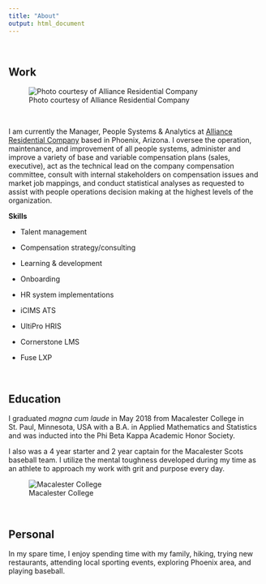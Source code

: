 ```yaml
---
title: "About"
output: html_document
---
```


\ 

## Work

![Photo courtesy of Alliance Residential Company](alliance4.gif)

\


I am currently the Manager, People Systems & Analytics at [Alliance Residential Company](http://www.allresco.com/) based in Phoenix, Arizona. I oversee the operation, maintenance, and improvement of all people systems, administer and improve a variety of base and variable compensation plans (sales, executive), act as the technical lead on the company compensation committee, consult with internal stakeholders on compensation issues and market job mappings, and conduct statistical analyses as requested to assist with people operations decision making at the highest levels of the organization.

**Skills**


* Talent management

* Compensation strategy/consulting

* Learning & development 

* Onboarding

* HR system implementations

* iCIMS ATS

* UltiPro HRIS

* Cornerstone LMS

* Fuse LXP



\


## Education

I graduated _magna cum laude_ in May 2018 from Macalester College in St. Paul, Minnesota, USA with a B.A. in Applied Mathematics and Statistics and was inducted into the Phi Beta Kappa Academic Honor Society.

I also was a 4 year starter and 2 year captain for the Macalester Scots baseball team. I utilize the mental toughness developed during my time as an athlete to approach my work with grit and purpose every day.

![Macalester College](macalesterOldMain.jpg)

\ 

## Personal

In my spare time, I enjoy spending time with my family, hiking, trying new restaurants, attending local sporting events, exploring Phoenix area, and playing baseball. 

